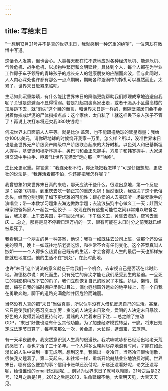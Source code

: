 ```yaml
---
---
---
```

title: 写给末日
---







“一想到12月21号并不是真的世界末日，我就感到一种沉重的绝望”，一位网友在微博中写道。

这话令人发笑，但也会心。人类每天都在忙不迭地应对各种经济危机、能源危机、气候危机、战争危机，以求物种繁衍和文明延续，具体到个人，每个人都在为学业工作房子车子领导的青睐孩子的成长亲人的健康朋友的应酬而奔波，但与此同时，人人内心深处也许都有那么一点点期盼，期盼各种漩涡中的挣扎可以戛然而止。太累了，世界末日赶紧来临吧。

生活如此沉重繁琐，有什么能比世界末日的降临更能帮助我们顺理成章地逃避自我呢？关键是逃避而不显得懦弱。若是打起包裹离家出走，或者干脆从小区最高楼的顶层跳下去，就“消失”这个目的而言，和世界末日是一样的，但隔壁邻居们会不会对着你摔成烂泥的尸体指指点点：这个家伙，太自私了！就这样丢下亲人孩子不管了！再说上次打麻将还欠我380块钱呢！

何况世界末日面前人人平等。就是比尔·盖茨，也不能跟撞地球的彗星商量：我给你100亿美元，请你砸地球的时候绕开我家一万里，怎么样？所以，没准世界末日也是全世界无产阶级资产阶级中产阶级联合起来的大好时机，以色列人和巴基斯坦人握手，基督徒和穆斯林握手，奥巴马和金正恩握手，方舟子和韩寒握手，大家涕泪交流中手拉手、哼着“让世界充满爱”走向那一声“咕咚”。

生比死更沉重。常言道：“我连死都不怕，你还能把我怎样？”可是仔细想想，更悲壮的说法是，“我连活着都不怕，你还能把我怎样呢？”

我曾想象如果世界末日真的来临，那天应该干些什么。很没出息地，第一个反应是：买张飞机票，到重庆去吃一顿正宗的重庆火锅！当然很快，我否决了这个低俗念头，继而分别想到了如下更优雅的可能性：跟心爱的人去美国听一场最爱歌手的演唱会；带一本数学习题集去海边做数学题；去流浪猫狗中心做义工一天；赶回父母家跟爸妈家人一起包一回饺子……发现在所有这些可能性之间非常难以取舍之后，我决定，上午去美国，中午回父母家，下午做义工，黄昏去海边，夜宵去重庆……总之，那将是马不停蹄日理万机的一天，很有可能在末日时分之前我就已经被累死了。

我看到过一个朋友的另一种答案，他说：我将一如既往去公司上班，做那个还没做完的项目，晚上一如既往地陪老婆吃饭，和往常不会有任何变化。这个答案真叫人嫉妒——一个人得多么热爱自己既有的生活，才会舍得让人生的最后一天也那样按部就班地度过。他的生活不在“别处”，在此时此地。

也许“末日”这个说法的意义就在于给我们一个机会，去审视自己是否活在此时此地。海德格尔说：向死而生。只有死亡的鼻尖才能让我们感受到生的紧迫。一旦死亡的阴影稍稍放下它的爪子，我们立刻恢复自己的败家子本性。娇纵、懒惰、懦弱，缩在自我的临时棚户里得过且过，偶尔遐想窗外远处的地平线上，有一个自我在勇敢奔跑，脚下的道路充满危险并因危险而瑰丽。

当然没有人真的把“末日”当做真事，所以似乎没有人借机反思自己的生活。甚至，它只是使我们的恶习变本加厉：贪吃的人决定末日聚会，爱喝的人决定末日暴饮，好色的人觉得耍流氓更待何时，爱赌的人忙着末日下注……总之除了拉动GDP，“末日”好像也没有什么其他功能。为了加速经济模式转型，干脆，将末日规定成法定节日算了，每年来那么一次，黄金周，大长假，逛淘宝，去旅游。

有一天半夜醒来，我突然意识到人生真的很漫长。我吭哧吭哧都已经活出地老天荒的感觉了，竟也才活了三十多年。一个人得多么鞠躬尽瘁地浪费时间，才能在如此漫长的人生中做到一事无成啊。想到这里，我惊出一身冷汗。当然冷汗很快消散，很快我又睡着了。第二天起床，和往常一样，重新开始兢兢业业地浪费时间。世界末日，哪有这么便宜的事？信用卡账单还没付呢，牙疼还没看好呢，论文还没写呢，给谁谁谁的email还没回呢……别以为世界末日了就可以赖账，21号之后是22号，12月之后是1月，2012之后是2013，生命延绵不绝，大宝明天见，大宝天天见。